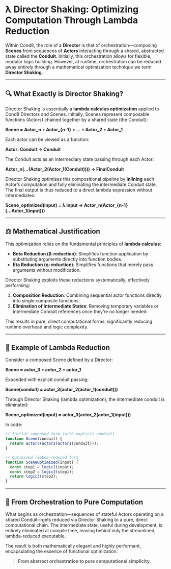 # λ Director Shaking: Optimizing Computation Through Lambda Reduction

Within Cond8, the role of a **Director** is that of orchestration—composing **Scenes** from sequences of **Actors** interacting through a shared, abstracted state called the **Conduit**. Initially, this orchestration allows for flexible, modular logic building. However, at runtime, orchestration can be reduced away entirely through a mathematical optimization technique we term **Director Shaking**.

---

## 🔍 What Exactly is Director Shaking?

Director Shaking is essentially a **lambda calculus optimization** applied to Cond8 Directors and Scenes. Initially, Scenes represent composable functions (Actors) chained together by a shared state (the Conduit):

**Scene = Actor_n ∘ Actor_{n-1} ∘ ... ∘ Actor_2 ∘ Actor_1**

Each actor can be viewed as a function:

**Actor: Conduit → Conduit**

The Conduit acts as an intermediary state passing through each Actor:

**Actor_n(...(Actor_2(Actor_1(Conduit)))) → FinalConduit**

Director Shaking optimizes this compositional pipeline by **inlining** each Actor’s computation and fully eliminating the intermediate Conduit state. The final output is thus reduced to a direct lambda expression without intermediates:

**Scene_optimized(input) = λ input → Actor_n(Actor_{n-1}(...Actor_1(input)))**

---

## ⚖️ Mathematical Justification

This optimization relies on the fundamental principles of **lambda calculus**:

- **Beta Reduction (β-reduction)**: Simplifies function application by substituting arguments directly into function bodies.
- **Eta Reduction (η-reduction)**: Simplifies functions that merely pass arguments without modification.

Director Shaking exploits these reductions systematically, effectively performing:

1. **Composition Reduction**: Combining sequential actor functions directly into single composite functions.
2. **Elimination of Intermediate States**: Removing temporary variables or intermediate Conduit references once they’re no longer needed.

This results in pure, direct computational forms, significantly reducing runtime overhead and logic complexity.

---

## 📐 Example of Lambda Reduction

Consider a composed Scene defined by a Director:

**Scene = actor_3 ∘ actor_2 ∘ actor_1**

Expanded with explicit conduit passing:

**Scene(conduit) = actor_3(actor_2(actor_1(conduit)))**

Through Director Shaking (lambda optimization), the intermediate conduit is eliminated:

**Scene_optimized(input) = actor_3(actor_2(actor_1(input)))**

In code:

```js
// Initial composed form (with explicit conduit)
function Scene(conduit) {
  return actor3(actor2(actor1(conduit)));
}

// Optimized lambda-reduced form
function SceneOptimized(input) {
  const step1 = logic1(input);
  const step2 = logic2(step1);
  return logic3(step2);
}
```

---

## 🌌 From Orchestration to Pure Computation

What begins as orchestration—sequences of stateful Actors operating on a shared Conduit—gets reduced via Director Shaking to a pure, direct computational chain. The intermediate state, useful during development, is entirely eliminated at compile time, leaving behind only the streamlined, lambda-reduced executable.

The result is both mathematically elegant and highly performant, encapsulating the essence of functional optimization:

> **From abstract orchestration to pure computational simplicity.**
